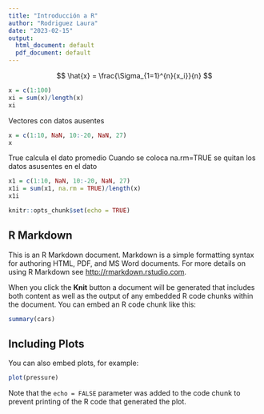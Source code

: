 ```yaml
---
title: "Introducción a R"
author: "Rodriguez Laura"
date: "2023-02-15"
output:
  html_document: default
  pdf_document: default
---
```


$$ 
\hat{x} = \frac{\Sigma_{1=1}^{n}{x_i}}{n}
$$
  
```r
x = c(1:100) 
xi = sum(x)/length(x)
xi

```
Vectores con datos ausentes
```r
x = c(1:10, NaN, 10:-20, NaN, 27) 
x

```
True calcula el dato promedio 
Cuando se coloca na.rm=TRUE se quitan los datos asusentes en el dato

```r
x1 = c(1:10, NaN, 10:-20, NaN, 27) 
x1i = sum(x1, na.rm = TRUE)/length(x)
x1i
```

```r
knitr::opts_chunk$set(echo = TRUE)
```

## R Markdown

This is an R Markdown document. Markdown is a simple formatting syntax for authoring HTML, PDF, and MS Word documents. For more details on using R Markdown see <http://rmarkdown.rstudio.com>.

When you click the **Knit** button a document will be generated that includes both content as well as the output of any embedded R code chunks within the document. You can embed an R code chunk like this:

```r
summary(cars)
```

## Including Plots

You can also embed plots, for example:

```r
plot(pressure)
```

Note that the `echo = FALSE` parameter was added to the code chunk to prevent printing of the R code that generated the plot.
```r

```

